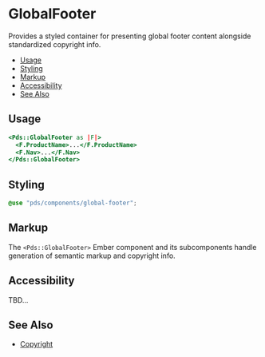 
# GlobalFooter
Provides a styled container for presenting global footer content alongside
standardized copyright info.


- [Usage](#usage)
- [Styling](#styling)
- [Markup](#markup)
- [Accessibility](#accessibility)
- [See Also](#see-also)


## Usage

```handlebars
<Pds::GlobalFooter as |F|>
  <F.ProductName>...</F.ProductName>
  <F.Nav>...</F.Nav>
</Pds::GlobalFooter>
```
<ArgsTable of="PdsGlobalFooter" />


## Styling
```scss
@use "pds/components/global-footer";
```


## Markup
The `<Pds::GlobalFooter>` Ember component and its subcomponents handle
generation of semantic markup and copyright info.


## Accessibility
TBD...


## See Also
- [Copyright](?path=/docs/components-copyright--index)
